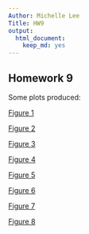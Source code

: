 ```yaml
---
Author: Michelle Lee
Title: HW9
output:
  html_document:
    keep_md: yes
---
```


## Homework 9

Some plots produced:

[Figure 1](https://github.com/STAT545-UBC/zz_michelle_lee-coursework/blob/master/HW9/gdp-quantile.png)

[Figure 2](https://github.com/STAT545-UBC/zz_michelle_lee-coursework/blob/master/HW9/lifeExp-density.png)

[Figure 3](https://github.com/STAT545-UBC/zz_michelle_lee-coursework/blob/master/HW9/lifeExp-quantile.png)

[Figure 4](https://github.com/STAT545-UBC/zz_michelle_lee-coursework/blob/master/HW9/r-sq-africa.png)

[Figure 5](https://github.com/STAT545-UBC/zz_michelle_lee-coursework/blob/master/HW9/r-sq-americas.png)

[Figure 6](https://github.com/STAT545-UBC/zz_michelle_lee-coursework/blob/master/HW9/r-sq-asia.png)

[Figure 7](https://github.com/STAT545-UBC/zz_michelle_lee-coursework/blob/master/HW9/r-sq-europe.png)

[Figure 8](https://github.com/STAT545-UBC/zz_michelle_lee-coursework/blob/master/HW9/r-sq-oceania.png)
